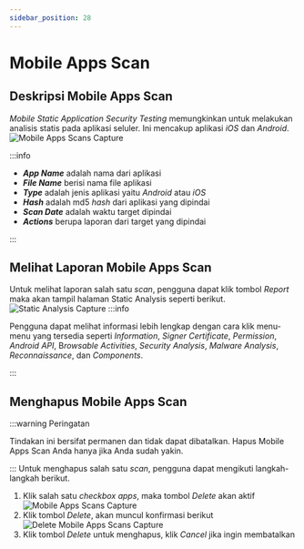 ```yaml
---
sidebar_position: 28
---
```


# Mobile Apps Scan

## Deskripsi Mobile Apps Scan
*Mobile Static Application Security Testing* memungkinkan untuk melakukan analisis statis pada aplikasi seluler. Ini mencakup aplikasi *iOS* dan *Android*.
![Mobile Apps Scans Capture](/img/capture/mobile-apps-scans.png)

:::info

- ***App Name*** adalah nama dari aplikasi 
- ***File Name*** berisi nama file aplikasi 
- ***Type*** adalah jenis aplikasi yaitu *Android* atau *iOS* 
- ***Hash*** adalah md5 *hash* dari aplikasi yang dipindai 
- ***Scan Date*** adalah waktu target dipindai 
- ***Actions*** berupa laporan dari target yang dipindai

:::

## Melihat Laporan Mobile Apps Scan

Untuk melihat laporan salah satu *scan*, pengguna dapat klik tombol *Report* maka akan tampil halaman Static Analysis seperti berikut.
![Static Analysis Capture](/img/capture/static-analysis.png)
:::info

Pengguna dapat melihat informasi lebih lengkap dengan cara klik menu-menu yang tersedia seperti *Information*, *Signer Certificate*, *Permission*, *Android API*, B*rowsable Activities*, *Security Analysis*, *Malware Analysis*, *Reconnaissance*, dan *Components*.

:::

## Menghapus Mobile Apps Scan

:::warning Peringatan

Tindakan ini bersifat permanen dan tidak dapat dibatalkan. Hapus Mobile Apps Scan Anda hanya jika Anda sudah yakin.

:::
Untuk menghapus salah satu *scan*, pengguna dapat mengikuti langkah-langkah berikut.
1. Klik salah satu *checkbox apps*, maka tombol *Delete* akan aktif
   ![Mobile Apps Scans Capture](/img/capture/mobile-apps-scans.png)
2. Klik tombol *Delete*, akan muncul konfirmasi berikut
   ![Delete Mobile Apps Scans Capture](/img/capture/delete-mobile-apps-scans.png)
3. Klik tombol *Delete* untuk menghapus, klik *Cancel* jika ingin membatalkan
